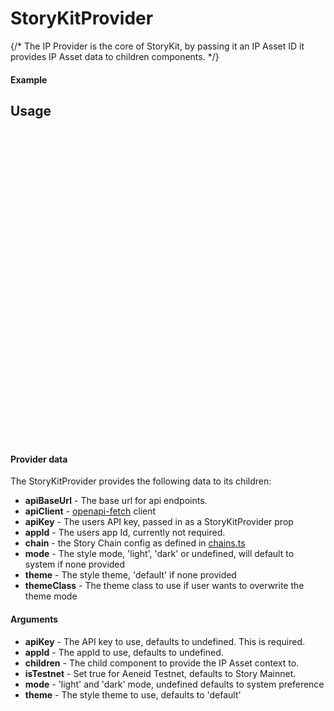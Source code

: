 

<Meta of={StoryKitProviderStory} title="Providers/StoryKitProvider" />

# StoryKitProvider

{/* The IP Provider is the core of StoryKit, by passing it an IP Asset ID it provides IP Asset data to children components. */}

#### Example

<Canvas of={StoryKitProviderStory.Default} />

<Controls />

## Usage

```ts
// wrap your app with the StoryKitProvider

import { StoryKitProvider } from "@story-protocol/ipkit"
import ExampleComponent from './ExampleComponent'

const ExampleApp = () => {
  return (
    <StoryKitProvider
      apiKey={API_KEY}
      isTestnet={true}
    >
      <ExampleComponent />
    </StoryKitProvider>
  );
};

export default ExampleApp;
```

```ts
import { useIpKit } from "@story-protocol/ipkit"

const ExampleComponent = () => {

  const { defaultCurrency, chain } = useIpKit()

  return (
    <div className="flex flex-col bg-background">
      <div className="text-sm text-foreground">name: {chain.name}</div>
      <div className="text-sm text-foreground">currency name: {defaultCurrency.name}</div>
      ...
    </div>
  );
};

export default ExampleComponent;
```

#### Provider data

The StoryKitProvider provides the following data to its children:

- **apiBaseUrl** - The base url for api endpoints.
- **apiClient** - [openapi-fetch](https://openapi-ts.dev/openapi-fetch/) client
- **apiKey** - The users API key, passed in as a StoryKitProvider prop
- **appId** - The users app Id, currently not required.
- **chain** - the Story Chain config as defined in [chains.ts](https://github.com/storyprotocol/storykit/blob/main/packages/storykit/src/constants/chains.ts)
- **mode** - The style mode, 'light', 'dark' or undefined, will default to system if none provided
- **theme** - The style theme, 'default' if none provided
- **themeClass** - The theme class to use if user wants to overwrite the theme mode

#### Arguments

- **apiKey** - The API key to use, defaults to undefined. This is required.
- **appId** - The appId to use, defaults to undefined.
- **children** - The child component to provide the IP Asset context to.
- **isTestnet** - Set true for Aeneid Testnet, defaults to Story Mainnet.
- **mode** - 'light' and 'dark' mode, undefined defaults to system preference
- **theme** - The style theme to use, defaults to 'default'

